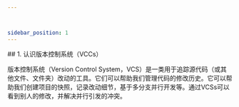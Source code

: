 ```yaml
---



sidebar_position: 1
---
```



<WordCount>
## 1. 认识版本控制系统（VCCs）

版本控制系统（Version Control System，VCS）是一类用于追踪源代码（或其他文件、文件夹）改动的工具。它们可以帮助我们管理代码的修改历史。它可以帮助我们创建项目的快照，记录改动细节，基于多分支并行开发等。通过VCSs可以看到别人的修改，并解决并行引发的冲突。


</WordCount>
